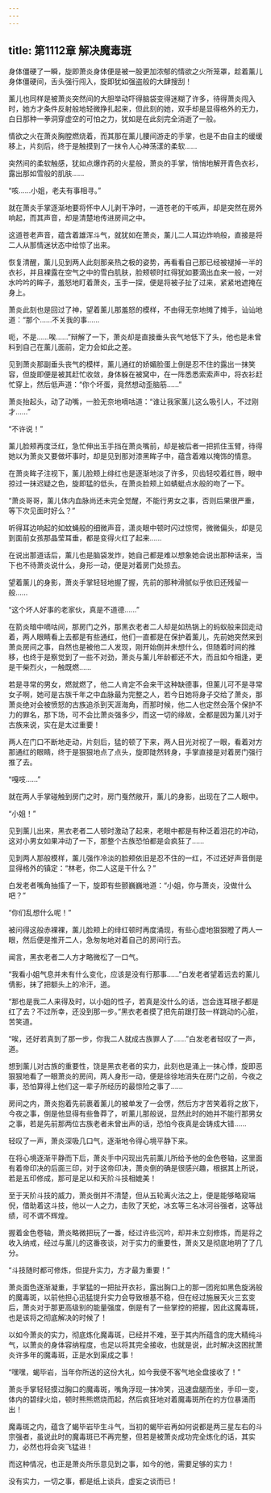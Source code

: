 ```yaml
---
---
---
```

title: 第1112章 解决魔毒斑
---



身体僵硬了一瞬，旋即萧炎身体便是被一股更加浓郁的情欲之火所笼罩，趁着薰儿身体僵硬间，舌头强行闯入，旋即犹如强盗般的大肆搜刮！

薰儿也同样是被萧炎突然间的大胆举动吓得脑袋变得迷糊了许多，待得萧炎闯入时，她方才条件反射般地轻微挣扎起来，但此刻的她，双手却是显得格外的无力，白日那种一拳洞穿虚空的可怕之力，犹如是在此刻完全消逝了一般。

情欲之火在萧炎胸膛燃烧着，而其那在薰儿腰间游走的手掌，也是不由自主的缓缓移上，片刻后，终于是触摸到了一抹令人心神荡漾的柔软……

突然间的柔软触感，犹如点爆炸药的火星般，萧炎的手掌，悄悄地解开青色衣衫，露出那如雪般的肌肤……

“咳……小姐，老夫有事相寻。”

就在萧炎手掌逐渐地要将怀中人儿剥干净时，一道苍老的干咳声，却是突然在房外响起，而其声音，却是清楚地传进房间之中。

这道苍老声音，蕴含着雄浑斗气，就犹如在萧炎，薰儿二人耳边炸响般，直接是将二人从那情迷状态中给惊了出来。

恢复清醒，薰儿见到两人此刻那亲热之极的姿势，再看看自己那已经被褪掉一半的衣衫，并且裸露在空气之中的雪白肌肤，脸颊顿时红得犹如要滴出血来一般，一对水吟吟的眸子，羞怒地盯着萧炎，玉手一探，便是将被子扯了过来，紧紧地遮掩在身上。

萧炎此刻也是回过了神，望着薰儿那羞怒的模样，不由得无奈地摊了摊手，讪讪地道：“那个……不关我的事……

呃，不是……唉……”辩解了一下，萧炎却是直接垂头丧气地低下了头，他也是未曾料到自己在薰儿面前，定力会如此之差。

见到萧炎那副垂头丧气的模样，薰儿通红的娇媚脸蛋上倒是忍不住的露出一抹笑容，但旋即便是被其赶忙收敛，身体躲在被窝中，在一阵悉悉索索声中，将衣衫赶忙穿上，然后低声道：“你个坏蛋，竟然想动歪脑筋……”

萧炎抬起头，动了动嘴，一脸无奈地嘀咕道：“谁让我家薰儿这么吸引人，不过刚才……”

“不许说！”

薰儿脸颊再度泛红，急忙伸出玉手挡在萧炎嘴前，却是被后者一把抓住玉臂，待得她以为萧炎又要做坏事时，却是见到那对漆黑眸子中，蕴含着难以掩饰的情意。

在萧炎眸子注视下，薰儿脸颊上绯红也是逐渐地淡了许多，贝齿轻咬着红唇，眼中掠过一抹迟疑之色，旋即猛的低头，在萧炎脸颊上如蜻蜓点水般的吻了一下。

“萧炎哥哥，薰儿体内血脉尚还未完全觉醒，不能行男女之事，否则后果很严重，等下次见面时好么？”

听得耳边响起的如蚊蝇般的细微声音，潇炎眼中顿时闪过惊愕，微微偏头，却是见到面前女孩那晶莹耳垂，都是变得火红了起来……

在说出那道话后，薰儿也是脑袋发炸，她自己都是难以想象她会说出那种话来，当下也不待萧炎说什么，身形一动，便是对着房门处掠去。

望着薰儿的身影，萧炎手掌轻轻地握了握，先前的那种滑腻似乎依旧还残留一般……

“这个坏人好事的老家伙，真是不道德……”

在箭炎暗中嘀咕间，那房门之外，那黑衣老者二人却是如热锅上的蚂蚁般来回走动着，两人眼睛看上去都是有些通红，他们一直都是在保护着薰儿，先前她突然来到萧炎房间之事，自然也是被他二人发现，刚开始倒并未想什么，但随着时间的推移，也终于是察觉到了一些不对劲，萧炎与薰儿年龄都还不大，而且如今相逢，更是干柴烈火，一触既燃……

若是寻常的男女，燃就燃了，他二人肯定不会来干这种缺德事，但薰儿可不是寻常女子啊，她可是古族千年之中血脉最为完整之人，若今日她将身子交给了萧炎，那萧炎绝对会被愤怒的古族追杀到天涯海角，而那时候，他二人也定然会落个保护不力的罪名，那下场，可不会比萧炎强多少，而这一切的缘故，全都是因为薰儿对于古族来说，实在是太过重要！

两人在门口不断地走动，片刻后，猛的顿了下来，两人目光对视了一眼，看着对方那通红的眼睛，终于是狠狠地点了点头，旋即陡然转身，手掌直接是对着房门强行推了去。

“嘎吱……”

就在两人手掌碰触到房门之时，房门戛然敞开，薰儿的身影，出现在了二人眼中。

“小姐！”

见到薰儿出来，黑衣老者二人顿时激动了起来，老眼中都是有种泛着泪花的冲动，这对小男女如果冲动了一下，那整个古族恐怕都是会疯狂了……

见到两人那般模样，薰儿强作冷淡的脸颊依旧是忍不住的一红，不过还好声音倒是显得格外的镇定：“林老，你二人这是干什么？”

白发老者嘴角抽搐了一下，旋即有些颤巍巍地道：“小姐，你与萧炎，没做什么吧？”

“你们乱想什么呢！”

被问得这般赤裸裸，薰儿脸颊上的绯红顿时再度涌现，有些心虚地狠狠瞪了两人一眼，然后便是推开二人，急匆匆地对着自己的房间行去。

闻言，黑衣老者二人方才略微松了一口气。

“我看小姐气息并未有什么变化，应该是没有行那事……”白发老者望着远去的薰儿倩影，抹了把额头上的冷汗，道。

“那也是我二人来得及时，以小姐的性子，若真是没什么的话，岂会连耳根子都是红了去？不过所幸，还没到那一步。”黑衣老者摸了把先前跟打鼓一样跳动的心脏，苦笑道。

“唉，还好若真到了那一步，你我二人就成古族罪人了……”白发老者轻叹了一声，道。

想到薰儿对古族的重要性，饶是黑衣老者的实力，此刻也是涌上一抹心悸，旋即恶狠狠地看了一眼萧炎的房间，两人身形一动，便是徐徐地消失在房门之前，今夜之事，恐怕算得上他们这一辈子所经历的最惊险之事了……

房间之内，萧炎抱着先前裹着薰儿的被单发了一会愣，然后方才苦笑着将之放下，今夜之事，倒是他显得有些鲁莽了，听薰儿那般说，显然此时的她并不能行那男女之事，若是先前那两位古族老者未曾出声的话，恐怕今夜真是会铸成大错……

轻叹了一声，萧炎深吸几口气，逐渐地令得心境平静下来。

在将心境逐渐平静而下后，萧炎手中闪现出先前薰儿所给予他的金色卷轴，这里面有着帝印决的后面三印，对于这帝印决，萧炎倒的确是很感兴趣，根据其上所说，若是五印修成，那可是足以和天阶斗技相媲美！

至于天阶斗技的威力，萧炎倒并不清楚，但从五轮离火法之上，便是能够略窥端倪，借助着这斗技，他以一人之力，击败了天蛇，冰玄等三名冰河谷强者，这等战绩，可不谓不辉煌。

握着金色卷轴，萧炎略微把玩了一番，经过许些沉吟，却并未立刻修炼，而是将之收入纳戒，经过与薰儿的这番夜谈，对于实力的重要性，萧炎又是彻底地明了了几分。

“斗技随时都可修炼，但提升实力，方才最为重要！”

萧炎面色逐渐凝重，手掌猛的一把扯开衣衫，露出胸口上的那一团宛如黑色旋涡般的魔毒斑，以前他担心迅猛提升实力会导致根基不稳，但在经过施展天火三玄变后，萧炎对于那更高级别的能量强度，倒是有了一些掌控的把握，因此这魔毒斑，也是该将之彻底解决的时候了！

以如今萧炎的实力，彻底炼化魔毒斑，已经并不难，至于其内所蕴含的庞大精纯斗气，以萧炎的身体容纳程度，也足以将其完全接收，也就是说，此时解决这困扰萧炎许多年的魔毒斑，正是水到渠成之事！

“嘿嘿，蝎毕岩，当年你所送的这份大礼，如今我便不客气地全盘接收了！”

萧炎手掌轻轻摸过胸口的魔毒斑，嘴角浮现一抹冷笑，迅速盘腿而坐，手印一变，体内的碧绿火焰，顿时熊熊燃烧而起，然后疯狂地对着魔毒斑所在的方位暴涌而出！

魔毒斑之内，蕴含了蝎毕岩毕生斗气，当初的蝎毕岩再如何说都是两三星左右的斗宗强者，虽说此时的魔毒斑已不再完整，但若是被萧炎成功完全炼化的话，其实力，必然也将会突飞猛进！

而这种情况，也正是萧炎所乐意见到之事，如今的他，需要足够的实力！

没有实力，一切之事，都是纸上谈兵，虚妄之谈而已！